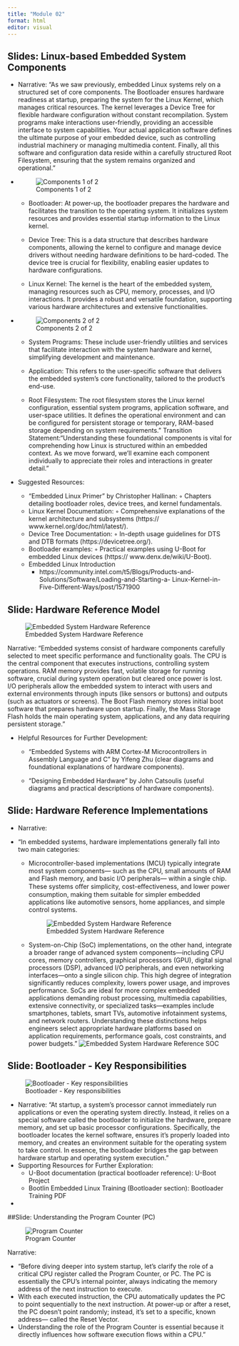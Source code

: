 ```yaml
---
title: "Module 02"
format: html
editor: visual
---
```


## Slides: Linux-based Embedded System Components

-   Narrative: “As we saw previously, embedded Linux systems rely on a structured set of core components. The Bootloader ensures hardware readiness at startup, preparing the system for the Linux Kernel, which manages critical resources. The kernel leverages a Device Tree for flexible hardware configuration without constant recompilation. System programs make interactions user-friendly, providing an accessible interface to system capabilities. Your actual application software defines the ultimate purpose of your embedded device, such as controlling industrial machinery or managing multimedia content. Finally, all this software and configuration data reside within a carefully structured Root Filesystem, ensuring that the system remains organized and operational.”

-   

    ![Components 1 of 2](images/lecture02/Lecture02_LinuxBasedEmbeddedSystemComponentStack/Lecture02_LinuxBasedEmbeddedSystemComponentStack.005.png)

    -   Bootloader: At power-up, the bootloader prepares the hardware and facilitates the transition to the operating system. It initializes system resources and provides essential startup information to the Linux kernel.

    -   Device Tree: This is a data structure that describes hardware components, allowing the kernel to configure and manage device drivers without needing hardware definitions to be hard-coded. The device tree is crucial for flexibility, enabling easier updates to hardware configurations.

    -   Linux Kernel: The kernel is the heart of the embedded system, managing resources such as CPU, memory, processes, and I/O interactions. It provides a robust and versatile foundation, supporting various hardware architectures and extensive functionalities.

-   

    ![Components 2 of 2](images/lecture02/Lecture02_LinuxBasedEmbeddedSystemComponentStack/Lecture02_LinuxBasedEmbeddedSystemComponentStack.006.png)

    -   System Programs: These include user-friendly utilities and services that facilitate interaction with the system hardware and kernel, simplifying development and maintenance.

    -   Application: This refers to the user-specific software that delivers the embedded system's core functionality, tailored to the product's end-use.

    -   Root Filesystem: The root filesystem stores the Linux kernel configuration, essential system programs, application software, and user-space utilities. It defines the operational environment and can be configured for persistent storage or temporary, RAM-based storage depending on system requirements." Transition Statement:"Understanding these foundational components is vital for comprehending how Linux is structured within an embedded context. As we move forward, we'll examine each component individually to appreciate their roles and interactions in greater detail."

-   Suggested Resources:

    -   "Embedded Linux Primer" by Christopher Hallinan: ◦ Chapters detailing bootloader roles, device trees, and kernel fundamentals.
    -   Linux Kernel Documentation: ◦ Comprehensive explanations of the kernel architecture and subsystems (https:// www.kernel.org/doc/html/latest/).
    -   Device Tree Documentation: ◦ In-depth usage guidelines for DTS and DTB formats (https://devicetree.org/).
    -   Bootloader examples: ◦ Practical examples using U-Boot for embedded Linux devices (https:// www.denx.de/wiki/U-Boot).
    -   Embedded Linux Introduction
        -   https://community.intel.com/t5/Blogs/Products-and-Solutions/Software/Loading-and-Starting-a- Linux-Kernel-in-Five-Different-Ways/post/1571900

## Slide: Hardware Reference Model

![Embedded System Hardware Reference](images/lecture02/Lecture02_LinuxBasedEmbeddedSystemComponentStack/Lecture02_LinuxBasedEmbeddedSystemComponentStack.007.png)

Narrative: “Embedded systems consist of hardware components carefully selected to meet specific performance and functionality goals. The CPU is the central component that executes instructions, controlling system operations. RAM memory provides fast, volatile storage for running software, crucial during system operation but cleared once power is lost. I/O peripherals allow the embedded system to interact with users and external environments through inputs (like sensors or buttons) and outputs (such as actuators or screens). The Boot Flash memory stores initial boot software that prepares hardware upon startup. Finally, the Mass Storage Flash holds the main operating system, applications, and any data requiring persistent storage.”

-   Helpful Resources for Further Development:

    -   “Embedded Systems with ARM Cortex-M Microcontrollers in Assembly Language and C” by Yifeng Zhu (clear diagrams and foundational explanations of hardware components).

    -   “Designing Embedded Hardware” by John Catsoulis (useful diagrams and practical descriptions of hardware components).

## Slide: Hardware Reference Implementations

-   Narrative:

-   “In embedded systems, hardware implementations generally fall into two main categories:

    -   Microcontroller-based implementations (MCU) typically integrate most system components— such as the CPU, small amounts of RAM and Flash memory, and basic I/O peripherals— within a single chip. These systems oﬀer simplicity, cost-eﬀectiveness, and lower power consumption, making them suitable for simpler embedded applications like automotive sensors, home appliances, and simple control systems.

        ![Embedded System Hardware Reference](images/lecture02/Lecture02_LinuxBasedEmbeddedSystemComponentStack/Lecture02_LinuxBasedEmbeddedSystemComponentStack.008.png)

    -   System-on-Chip (SoC) implementations, on the other hand, integrate a broader range of advanced system components—including CPU cores, memory controllers, graphical processors (GPU), digital signal processors (DSP), advanced I/O peripherals, and even networking interfaces—onto a single silicon chip. This high degree of integration significantly reduces complexity, lowers power usage, and improves performance. SoCs are ideal for more complex embedded applications demanding robust processing, multimedia capabilities, extensive connectivity, or specialized tasks—examples include smartphones, tablets, smart TVs, automotive infotainment systems, and network routers. Understanding these distinctions helps engineers select appropriate hardware platforms based on application requirements, performance goals, cost constraints, and power budgets.” ![Embedded System Hardware Reference SOC](images/lecture02/Lecture02_LinuxBasedEmbeddedSystemComponentStack/Lecture02_LinuxBasedEmbeddedSystemComponentStack.009.png)

## Slide: Bootloader - Key Responsibilities

![Bootloader - Key responsibilities](images/lecture02/Lecture02_LinuxBasedEmbeddedSystemComponentStack/Lecture02_LinuxBasedEmbeddedSystemComponentStack.011.png)

-   Narrative: “At startup, a system’s processor cannot immediately run applications or even the operating system directly. Instead, it relies on a special software called the bootloader to initialize the hardware, prepare memory, and set up basic processor configurations. Specifically, the bootloader locates the kernel software, ensures it’s properly loaded into memory, and creates an environment suitable for the operating system to take control. In essence, the bootloader bridges the gap between hardware startup and operating system execution.”\
-   Supporting Resources for Further Exploration:
    -   U-Boot documentation (practical bootloader reference): U-Boot Project
    -   Bootlin Embedded Linux Training (Bootloader section): Bootloader Training PDF
-   

##Slide: Understanding the Program Counter (PC)

![Program Counter](images/lecture02/Lecture02_LinuxBasedEmbeddedSystemComponentStack/Lecture02_LinuxBasedEmbeddedSystemComponentStack.012.png)

Narrative:

-   “Before diving deeper into system startup, let’s clarify the role of a critical CPU register called the Program Counter, or PC. The PC is essentially the CPU’s internal pointer, always indicating the memory address of the next instruction to execute.
-   With each executed instruction, the CPU automatically updates the PC to point sequentially to the next instruction. At power-up or after a reset, the PC doesn’t point randomly; instead, it’s set to a specific, known address— called the Reset Vector.
-   Understanding the role of the Program Counter is essential because it directly influences how software execution flows within a CPU.”
